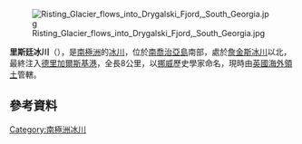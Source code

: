 [[Image:Risting_Glacier_flows_into_Drygalski_Fjord,_South_Georgia.jpg|thumb]]

{{coord|54|46|S|36|6|W|display=title}}

'''里斯廷冰川'''（{{lang-en|Risting Glacier}}），是[[南極洲|南極洲]]的[[冰川|冰川]]，位於[[南喬治亞島|南喬治亞島]]南部，處於[[詹金斯冰川|詹金斯冰川]]以北，最終注入[[德里加爾斯基港|德里加爾斯基港]]，全長8公里，以[[挪威|挪威]]歷史學家命名，現時由[[英國海外領土|英國海外領土]]管轄。

==參考資料==
{{usgs-gazetteer}}

{{Antarctica-geo-stub}}
[[Category:南極洲冰川|Category:南極洲冰川]]